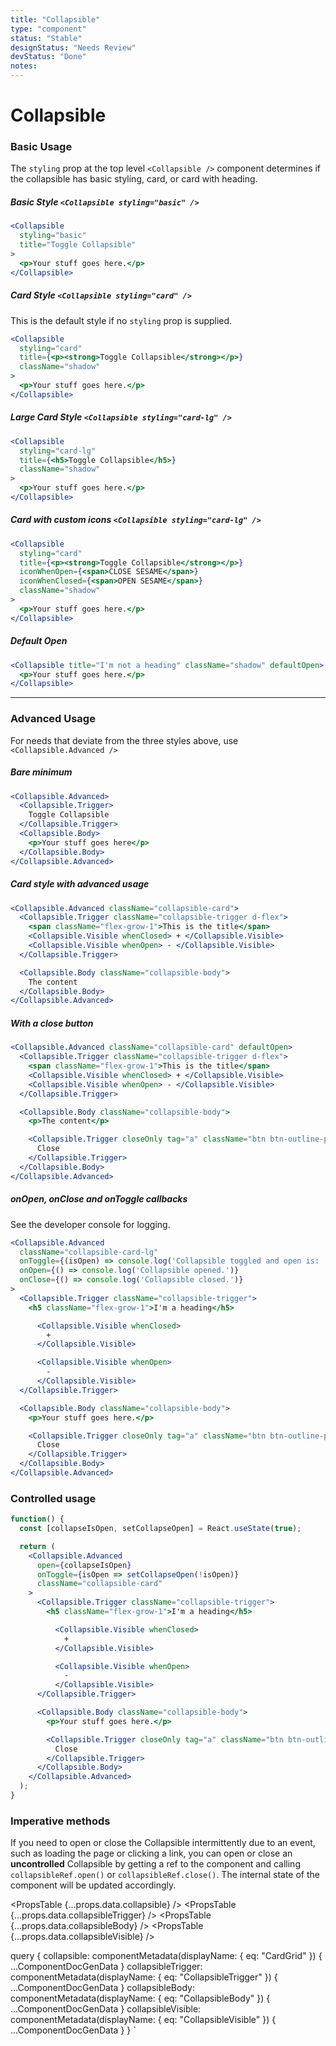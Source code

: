 ```yaml
---
title: "Collapsible"
type: "component"
status: "Stable"
designStatus: "Needs Review"
devStatus: "Done"
notes:
---
```



# Collapsible

<SingleComponentStatus frontmatter={props?.pageContext?.frontmatter} />

### Basic Usage

The `styling` prop at the top level `<Collapsible />` component determines if the collapsible has basic styling, card, or card with heading.

##### Basic Style `<Collapsible styling="basic" />`

```jsx live
<Collapsible
  styling="basic"
  title="Toggle Collapsible"
>
  <p>Your stuff goes here.</p>
</Collapsible>
```

##### Card Style `<Collapsible styling="card" />`

This is the default style if no `styling` prop is supplied.

```jsx live
<Collapsible
  styling="card"
  title={<p><strong>Toggle Collapsible</strong></p>}
  className="shadow"
>
  <p>Your stuff goes here.</p>
</Collapsible>
```

##### Large Card Style `<Collapsible styling="card-lg" />`

```jsx live
<Collapsible
  styling="card-lg"
  title={<h5>Toggle Collapsible</h5>}
  className="shadow"
>
  <p>Your stuff goes here.</p>
</Collapsible>
```

##### Card with custom icons `<Collapsible styling="card-lg" />`

```jsx live
<Collapsible
  styling="card"
  title={<p><strong>Toggle Collapsible</strong></p>}
  iconWhenOpen={<span>CLOSE SESAME</span>}
  iconWhenClosed={<span>OPEN SESAME</span>}
  className="shadow"
>
  <p>Your stuff goes here.</p>
</Collapsible>
```

##### Default Open

```jsx live
<Collapsible title="I'm not a heading" className="shadow" defaultOpen>
  <p>Your stuff goes here.</p>
</Collapsible>
```

<hr/>

### Advanced Usage

For needs that deviate from the three styles above, use `<Collapsible.Advanced />`

##### Bare minimum

```jsx live
<Collapsible.Advanced>
  <Collapsible.Trigger>
    Toggle Collapsible
  </Collapsible.Trigger>
  <Collapsible.Body>
    <p>Your stuff goes here</p>
  </Collapsible.Body>
</Collapsible.Advanced>
```

##### Card style with advanced usage

```jsx live
<Collapsible.Advanced className="collapsible-card">
  <Collapsible.Trigger className="collapsible-trigger d-flex">
    <span className="flex-grow-1">This is the title</span>
    <Collapsible.Visible whenClosed> + </Collapsible.Visible>
    <Collapsible.Visible whenOpen> - </Collapsible.Visible>
  </Collapsible.Trigger>

  <Collapsible.Body className="collapsible-body">
    The content
  </Collapsible.Body>
</Collapsible.Advanced>
```

##### With a close button

```jsx live
<Collapsible.Advanced className="collapsible-card" defaultOpen>
  <Collapsible.Trigger className="collapsible-trigger d-flex">
    <span className="flex-grow-1">This is the title</span>
    <Collapsible.Visible whenClosed> + </Collapsible.Visible>
    <Collapsible.Visible whenOpen> - </Collapsible.Visible>
  </Collapsible.Trigger>

  <Collapsible.Body className="collapsible-body">
    <p>The content</p>

    <Collapsible.Trigger closeOnly tag="a" className="btn btn-outline-primary">
      Close
    </Collapsible.Trigger>
  </Collapsible.Body>
</Collapsible.Advanced>
```


##### onOpen, onClose and onToggle callbacks

See the developer console for logging.

```jsx live
<Collapsible.Advanced
  className="collapsible-card-lg"
  onToggle={(isOpen) => console.log('Collapsible toggled and open is: ', isOpen)}
  onOpen={() => console.log('Collapsible opened.')}
  onClose={() => console.log('Collapsible closed.')}
>
  <Collapsible.Trigger className="collapsible-trigger">
    <h5 className="flex-grow-1">I'm a heading</h5>

      <Collapsible.Visible whenClosed>
        +
      </Collapsible.Visible>

      <Collapsible.Visible whenOpen>
        -
      </Collapsible.Visible>
  </Collapsible.Trigger>

  <Collapsible.Body className="collapsible-body">
    <p>Your stuff goes here.</p>

    <Collapsible.Trigger closeOnly tag="a" className="btn btn-outline-primary">
      Close
    </Collapsible.Trigger>
  </Collapsible.Body>
</Collapsible.Advanced>
```

### Controlled usage

```jsx live
function() {
  const [collapseIsOpen, setCollapseOpen] = React.useState(true);

  return (
    <Collapsible.Advanced
      open={collapseIsOpen}
      onToggle={isOpen => setCollapseOpen(!isOpen)}
      className="collapsible-card"
    >
      <Collapsible.Trigger className="collapsible-trigger">
        <h5 className="flex-grow-1">I'm a heading</h5>

          <Collapsible.Visible whenClosed>
            +
          </Collapsible.Visible>

          <Collapsible.Visible whenOpen>
            -
          </Collapsible.Visible>
      </Collapsible.Trigger>

      <Collapsible.Body className="collapsible-body">
        <p>Your stuff goes here.</p>

        <Collapsible.Trigger closeOnly tag="a" className="btn btn-outline-primary">
          Close
        </Collapsible.Trigger>
      </Collapsible.Body>
    </Collapsible.Advanced>
  );
}
```

### Imperative methods

If you need to open or close the Collapsible intermittently due to an event,
such as loading the page or clicking a link, you can open or close
an **uncontrolled** Collapsible by getting a ref to the component and calling
`collapsibleRef.open()` or `collapsibleRef.close()`. The internal state of
the component will be updated accordingly.


<PropsTable {...props.data.collapsible} />
<PropsTable {...props.data.collapsibleTrigger} />
<PropsTable {...props.data.collapsibleBody} />
<PropsTable {...props.data.collapsibleVisible} />

  query {
    collapsible: componentMetadata(displayName: { eq: "CardGrid" }) {
      ...ComponentDocGenData
    }
    collapsibleTrigger: componentMetadata(displayName: { eq: "CollapsibleTrigger" }) {
      ...ComponentDocGenData
    }
    collapsibleBody: componentMetadata(displayName: { eq: "CollapsibleBody" }) {
      ...ComponentDocGenData
    }
    collapsibleVisible: componentMetadata(displayName: { eq: "CollapsibleVisible" }) {
      ...ComponentDocGenData
    }
  }
`
